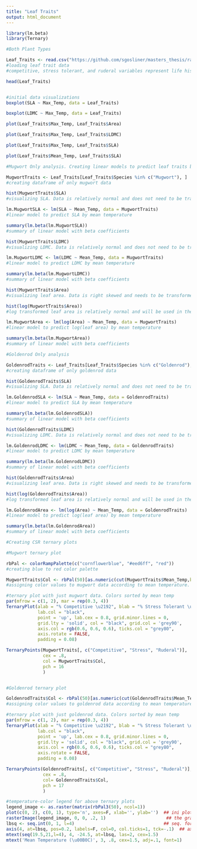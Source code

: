 ```yaml
---
title: "Leaf Traits"
output: html_document
---
```

```r
library(lm.beta)
library(Ternary)
```


```r
#Both Plant Types

Leaf_Traits <- read.csv("https://github.com/sgosliner/masters_thesis/raw/main/Gosliner_MastersLeafTraits.csv")
#loading leaf trait data
#competitive, stress tolerant, and ruderal variables represent life history strategy identities calculated using StrateFy tool from Pierce et al. (2017): "A global method for calculating plant CSR ecological strategies applied across biomes world-wide"

head(Leaf_Traits)


#initial data visualizations
boxplot(SLA ~ Max_Temp, data = Leaf_Traits)

boxplot(LDMC ~ Max_Temp, data = Leaf_Traits)

plot(Leaf_Traits$Max_Temp, Leaf_Traits$Area)

plot(Leaf_Traits$Max_Temp, Leaf_Traits$LDMC)

plot(Leaf_Traits$Max_Temp, Leaf_Traits$SLA)

plot(Leaf_Traits$Mean_Temp, Leaf_Traits$SLA)
```

```r
#Mugwort Only analysis. Creating linear models to predict leaf traits by mean temperature

MugwortTraits <- Leaf_Traits[Leaf_Traits$Species %in% c("Mugwort"), ]
#creating dataframe of only mugwort data

hist(MugwortTraits$SLA)
#visualizing SLA. Data is relatively normal and does not need to be transformed

lm.MugwortSLA <- lm(SLA ~ Mean_Temp, data = MugwortTraits)
#linear model to predict SLA by mean temperature

summary(lm.beta(lm.MugwortSLA))
#summary of linear model with beta coefficients

hist(MugwortTraits$LDMC)
#visualizing LDMC. Data is relatively normal and does not need to be transformed

lm.MugwortLDMC <- lm(LDMC ~ Mean_Temp, data = MugwortTraits)
#linear model to predict LDMC by mean temperature

summary(lm.beta(lm.MugwortLDMC))
#summary of linear model with beta coefficients

hist(MugwortTraits$Area)
#visualizing leaf area. Data is right skewed and needs to be transformed to achieve normality

hist(log(MugwortTraits$Area))
#log transformed leaf area is relatively normal and will be used in the linear model

lm.MugwortArea <- lm(log(Area) ~ Mean_Temp, data = MugwortTraits)
#linear model to predict log(leaf area) by mean temperature

summary(lm.beta(lm.MugwortArea))
#summary of linear model with beta coefficients
```


```r
#Goldenrod Only analysis

GoldenrodTraits <- Leaf_Traits[Leaf_Traits$Species %in% c("Goldenrod"), ]
#creating dataframe of only goldenrod data

hist(GoldenrodTraits$SLA)
#visualizing SLA. Data is relatively normal and does not need to be transformed

lm.GoldenrodSLA <- lm(SLA ~ Mean_Temp, data = GoldenrodTraits)
#linear model to predict SLA by mean temperature

summary(lm.beta(lm.GoldenrodSLA))
#summary of linear model with beta coefficients

hist(GoldenrodTraits$LDMC)
#visualizing LDMC. Data is relatively normal and does not need to be transformed

lm.GoldenrodLDMC <- lm(LDMC ~ Mean_Temp, data = GoldenrodTraits)
#linear model to predict LDMC by mean temperature

summary(lm.beta(lm.GoldenrodLDMC))
#summary of linear model with beta coefficients

hist(GoldenrodTraits$Area)
#visualizing leaf area. Data is right skewed and needs to be transformed to achieve normality

hist(log(GoldenrodTraits$Area))
#log transformed leaf area is relatively normal and will be used in the linear model

lm.GoldenrodArea <- lm(log(Area) ~ Mean_Temp, data = GoldenrodTraits)
#linear model to predict log(leaf area) by mean temperature

summary(lm.beta(lm.GoldenrodArea))
#summary of linear model with beta coefficients
```

```r
#Creating CSR ternary plots

#Mugwort ternary plot

rbPal <- colorRampPalette(c("cornflowerblue", "#eed6ff", "red"))
#creating blue to red color palette

MugwortTraits$Col <- rbPal(50)[as.numeric(cut(MugwortTraits$Mean_Temp,breaks = 50))]
#assigning color values to mugwort data according to mean temperature. Colder temps get bluer colors and warmer temps get redder colors.

#ternary plot with just mugwort data. Colors sorted by mean temp
par(mfrow = c(1, 2), mar = rep(0.3, 4))
TernaryPlot(alab = "% Competitive \u2192", blab = "% Stress Tolerant \u2192", clab = "\u2190 % Ruderal", main = "Mugwort",
            lab.col = "black",
            point = 'up', lab.cex = 0.8, grid.minor.lines = 0,
            grid.lty = 'solid', col = "black", grid.col = 'grey90', 
            axis.col = rgb(0.6, 0.6, 0.6), ticks.col = "grey80",
            axis.rotate = FALSE,
            padding = 0.08)

TernaryPoints(MugwortTraits[, c("Competitive", "Stress", "Ruderal")],
              cex = .8,
              col = MugwortTraits$Col,
              pch = 16
              )


#Goldenrod ternary plot

GoldenrodTraits$Col <- rbPal(50)[as.numeric(cut(GoldenrodTraits$Mean_Temp,breaks = 50))]
#assigning color values to goldenrod data according to mean temperature. Colder temps get bluer colors and warmer temps get redder colors.

#ternary plot with just goldenrod data. Colors sorted by mean temp
par(mfrow = c(1, 2), mar = rep(0.3, 4))
TernaryPlot(alab = "% Competitive \u2192", blab = "% Stress Tolerant \u2192", clab = "\u2190 % Ruderal", main = "Goldenrod",
            lab.col = "black",
            point = 'up', lab.cex = 0.8, grid.minor.lines = 0,
            grid.lty = 'solid', col = "black", grid.col = 'grey90', 
            axis.col = rgb(0.6, 0.6, 0.6), ticks.col = "grey80",
            axis.rotate = FALSE,
            padding = 0.08)

TernaryPoints(GoldenrodTraits[, c("Competitive", "Stress", "Ruderal")],
              cex = .8,
              col= GoldenrodTraits$Col,
              pch = 17
              )
```

```r
#temperature-color legend for above ternary plots
legend_image <- as.raster(matrix(rbPal3(50), ncol=1))
plot(c(0, 2), c(0, 1), type='n', axes=F, xlab='', ylab='')  ## ini plot2
rasterImage(legend_image, 0, 0, .2, 1)                       ## the gradient
lbsq <- seq.int(0, 1, l=4)                                  ## seq. for labels
axis(4, at=lbsq, pos=0.2, labels=F, col=0, col.ticks=1, tck=-.1)  ## axis ticks
mtext(seq(19.5,21,l=4), 4, -24.5, at=lbsq, las=2, cex=1.5)                      ## tick labels
mtext('Mean Temperature (\u00B0C)', 3, .8, cex=1.5, adj=.1, font=1) 
```

